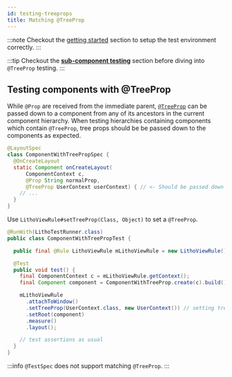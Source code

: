```yaml
---
id: testing-treeprops
title: Matching @TreeProp
---
```


:::note
Checkout the [getting started](unit-testing.mdx) section to setup the test environment correctly.
:::

:::tip
Checkout the [**sub-component testing**](subcomponent-testing.mdx) section before diving into `@TreeProp` testing.
:::

## Testing components with @TreeProp

While `@Prop` are received from the immediate parent, [`@TreeProp`](/docs/mainconcepts/coordinate-state-actions/treeprops)
can be passed down to a component from any of its ancestors in the current component hierarchy.
When testing hierarchies containing components which contain `@TreeProp`, tree props should be be
passed down to the components as expected.

```java
@LayoutSpec
class ComponentWithTreePropSpec {
  @OnCreateLayout
  static Component onCreateLayout(
      ComponentContext c,
      @Prop String normalProp,
      @TreeProp UserContext userContext) { // <- Should be passed down by ancestors.
    // ...
  }
}
```

Use `LithoViewRule#setTreeProp(Class, Object)` to set a `@TreeProp`.

```java
@RunWith(LithoTestRunner.class)
public class ComponentWithTreePropTest {

  public final @Rule LithoViewRule mLithoViewRule = new LithoViewRule();

  @Test
  public void test() {
    final ComponentContext c = mLithoViewRule.getContext();
    final Component component = ComponentWithTreeProp.create(c).build();

    mLithoViewRule
      .attachToWindow()
      .setTreeProp(UserContext.class, new UserContext()) // setting tree props for the hierarchy.
      .setRoot(component)
      .measure()
      .layout();

    // test assertions as usual
  }
}
```

:::info
`@TestSpec` does not support matching `@TreeProp`.
:::
